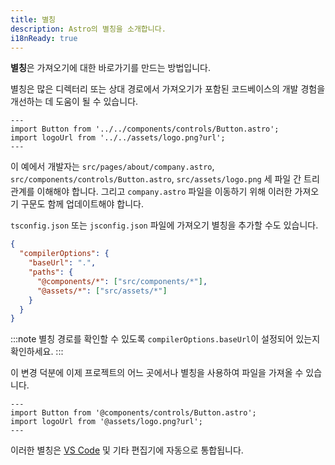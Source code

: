 ```yaml
---
title: 별칭
description: Astro의 별칭을 소개합니다.
i18nReady: true
---
```


**별칭**은 가져오기에 대한 바로가기를 만드는 방법입니다.

별칭은 많은 디렉터리 또는 상대 경로에서 가져오기가 포함된 코드베이스의 개발 경험을 개선하는 데 도움이 될 수 있습니다.

```astro title="src/pages/about/company.astro" del="../../components" del="../../assets"
---
import Button from '../../components/controls/Button.astro';
import logoUrl from '../../assets/logo.png?url';
---
```

이 예에서 개발자는 `src/pages/about/company.astro`, `src/components/controls/Button.astro`, `src/assets/logo.png` 세 파일 간 트리 관계를 이해해야 합니다. 그리고 `company.astro` 파일을 이동하기 위해 이러한 가져오기 구문도 함께 업데이트해야 합니다.

`tsconfig.json` 또는 `jsconfig.json` 파일에 가져오기 별칭을 추가할 수도 있습니다.

```json title="tsconfig.json" ins={5-6}
{
  "compilerOptions": {
    "baseUrl": ".",
    "paths": {
      "@components/*": ["src/components/*"],
      "@assets/*": ["src/assets/*"]
    }
  }
}
```

:::note
별칭 경로를 확인할 수 있도록 `compilerOptions.baseUrl`이 설정되어 있는지 확인하세요.
:::

이 변경 덕분에 이제 프로젝트의 어느 곳에서나 별칭을 사용하여 파일을 가져올 수 있습니다.

```astro title="src/pages/about/company.astro" ins="@components" ins="@assets"
---
import Button from '@components/controls/Button.astro';
import logoUrl from '@assets/logo.png?url';
---
```

이러한 별칭은 [VS Code](https://code.visualstudio.com/docs/languages/jsconfig) 및 기타 편집기에 자동으로 통합됩니다.
